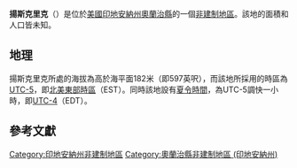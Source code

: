 {{noteTA
|G1=USState
|G2=地名
|G3=Unit
}}
{{Infobox settlement
|official_name            = 揚斯克里克
|native_name = Youngs Creek
|settlement_type          = [[非建制地區|非建制地區]]
|image_skyline            = 
|imagesize                = 
|pushpin_map              = USA Indiana
|pushpin_label            = 揚斯克里克
|pushpin_label_position   = top
|pushpin_map_caption      = 揚斯克里克在印地安納州的位置
|subdivision_type         = [[世界政區索引|國家]]
|subdivision_type1        = [[美国州份|州份]]
|subdivision_type2        = [[印地安納州行政区划|縣]]
|subdivision_name         = [[美国|美国]]
|subdivision_name1        = [[印地安納州|印地安納州]]
|subdivision_name2        = [[奧蘭治縣_(印地安納州)|奧蘭治縣]]
|elevation_ft             = 597
|elevation_m              = 182
|area_total_km2           = 
|area_total_sq_mi         = 
|area_land_km2            = 
|area_land_sq_mi          = 
|area_water_km2           = 
|area_water_sq_mi         = 
|population_as_of         = 2010
|population_footnotes     = 
|population_total         = 
|population_metro         = 
|population_density_km2   = auto
|population_density_sq_mi = auto
|timezone                 = [[北美东部时区|北美东部时区]]
|utc_offset               = -5
|coordinates              = {{coord|38|28|36|N|86|29|44|W|display=inline,title}}
| coor_pinpoint           = 
| coordinates_footnotes   = 
|timezone_DST             = EDT
|utc_offset_DST           = -4
|postal_code_type         = [[美國郵區編號|郵區編號]]
|postal_code              = 47454
|area_code                = {{link-en|电话区号812|Area code 812|812}}
|blank_name = [[地名信息系统|GNIS ID]]
|blank_info = 451651<ref name="GNIS">{{cite gnis|451651|Youngs Creek}}</ref>
}}
'''揚斯克里克'''（{{lang-en|Youngs Creek}}）是位於[[美國|美國]][[印地安納州|印地安納州]][[奧蘭治縣_(印地安納州)|奧蘭治縣]]的一個[[非建制地區|非建制地區]]。該地的面積和人口皆未知。

== 地理 ==
揚斯克里克所處的海拔為高於海平面182米（即597英呎），而該地所採用的時區為[[UTC-5|UTC-5]]，即[[北美東部時區|北美東部時區]]（EST）。同時該地設有[[夏令時間|夏令時間]]，為UTC-5調快一小時，即[[UTC-4|UTC-4]]（EDT）。

== 參考文獻 ==
{{reflist}}

{{奧蘭治縣 (印地安納州)}}

{{DEFAULTSORT:Youngs Creek}}
[[Category:印地安納州非建制地區|Category:印地安納州非建制地區]]
[[Category:奧蘭治縣非建制地區_(印地安納州)|Category:奧蘭治縣非建制地區 (印地安納州)]]

{{Indiana-geo-stub}}